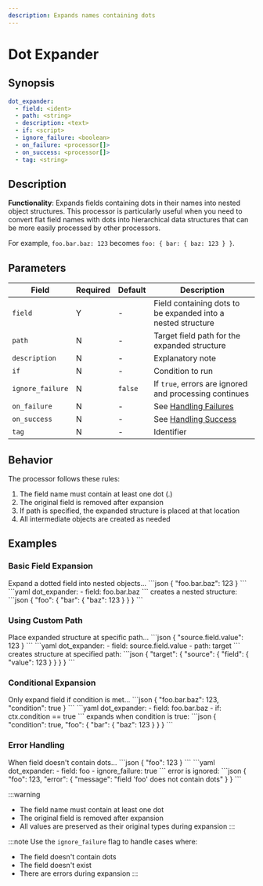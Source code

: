 ```yaml
---
description: Expands names containing dots
---
```


# Dot Expander

## Synopsis

```yaml {2}
dot_expander:
  - field: <ident>
  - path: <string>
  - description: <text>
  - if: <script>
  - ignore_failure: <boolean>
  - on_failure: <processor[]>
  - on_success: <processor[]>
  - tag: <string>
```

## Description

**Functionality**: Expands fields containing dots in their names into nested object structures. This processor is particularly useful when you need to convert flat field names with dots into hierarchical data structures that can be more easily processed by other processors.

For example, `foo.bar.baz: 123` becomes `foo: { bar: { baz: 123 } }`.

## Parameters

|Field|Required|Default|Description|
|---|---|---|---|
|`field`|Y|-|Field containing dots to be expanded into a nested structure|
|`path`|N|-|Target field path for the expanded structure|
|`description`|N|-|Explanatory note|
|`if`|N|-|Condition to run|
|`ignore_failure`|N|`false`|If `true`, errors are ignored and processing continues|
|`on_failure`|N|-|See [Handling Failures](../handling-failures.mdx)|
|`on_success`|N|-|See [Handling Success](../handling-success.mdx)|
|`tag`|N|-|Identifier|

## Behavior

The processor follows these rules:
1. The field name must contain at least one dot (.)
2. The original field is removed after expansion
3. If path is specified, the expanded structure is placed at that location
4. All intermediate objects are created as needed

## Examples

### Basic Field Expansion

<ExampleGrid>
  <CommentCol>
    Expand a dotted field into nested objects...
  </CommentCol>
  <CodeCol>
    ```json
    {
      "foo.bar.baz": 123
    }
    ```
    ```yaml
    dot_expander:
      - field: foo.bar.baz
    ```
  </CodeCol>
  <CommentCol>
    creates a nested structure:
  </CommentCol>
  <CodeCol>
    ```json
    {
      "foo": {
        "bar": {
          "baz": 123
        }
      }
    }
    ```
  </CodeCol>
</ExampleGrid>

### Using Custom Path

<ExampleGrid>
  <CommentCol>
    Place expanded structure at specific path...
  </CommentCol>
  <CodeCol>
    ```json
    {
      "source.field.value": 123
    }
    ```
    ```yaml
    dot_expander:
      - field: source.field.value
      - path: target
    ```
  </CodeCol>
  <CommentCol>
    creates structure at specified path:
  </CommentCol>
  <CodeCol>
    ```json
    {
      "target": {
        "source": {
          "field": {
            "value": 123
          }
        }
      }
    }
    ```
  </CodeCol>
</ExampleGrid>

### Conditional Expansion

<ExampleGrid>
  <CommentCol>
    Only expand field if condition is met...
  </CommentCol>
  <CodeCol>
    ```json
    {
      "foo.bar.baz": 123,
      "condition": true
    }
    ```
    ```yaml
    dot_expander:
      - field: foo.bar.baz
      - if: ctx.condition == true
    ```
  </CodeCol>
  <CommentCol>
    expands when condition is true:
  </CommentCol>
  <CodeCol>
    ```json
    {
      "condition": true,
      "foo": {
        "bar": {
          "baz": 123
        }
      }
    }
    ```
  </CodeCol>
</ExampleGrid>

### Error Handling

<ExampleGrid>
  <CommentCol>
    When field doesn't contain dots...
  </CommentCol>
  <CodeCol>
    ```json
    {
      "foo": 123
    }
    ```
    ```yaml
    dot_expander:
      - field: foo
      - ignore_failure: true
    ```
  </CodeCol>
  <CommentCol>
    error is ignored:
  </CommentCol>
  <CodeCol>
    ```json
    {
      "foo": 123,
      "error": {
        "message": "field 'foo' does not contain dots"
      }
    }
    ```
  </CodeCol>
</ExampleGrid>

:::warning
- The field name must contain at least one dot
- The original field is removed after expansion
- All values are preserved as their original types during expansion
:::

:::note
Use the `ignore_failure` flag to handle cases where:
- The field doesn't contain dots
- The field doesn't exist
- There are errors during expansion
:::